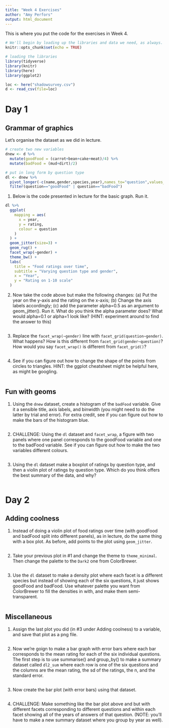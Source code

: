 ```yaml
---
title: "Week 4 Exercises"
author: "Amy Perfors"
output: html_document
---
```


This is where you put the code for the exercises in Week 4.

```r
# We'll begin by loading up the libraries and data we need, as always.
knitr::opts_chunk$set(echo = TRUE)

# loading the libraries
library(tidyverse)
library(knitr)
library(here)
library(ggplot2)

loc <- here("shadowsurvey.csv")
d <- read_csv(file=loc)
```

# Day 1

## Grammar of graphics

Let's organise the dataset as we did in lecture.

```r
# create two new variables
dnew <- d %>%
  mutate(goodFood = (carrot+bean+cake+meat)/4) %>%
  mutate(badFood = (mud+dirt)/2)

# put in long form by question type
dl <- dnew %>%
  pivot_longer(-c(name,gender,species,year),names_to="question",values_to="rating") %>%
  filter(question=="goodFood" | question=="badFood")
```

1. Below is the code presented in lecture for the basic graph. Run it.

```r
dl %>% 
  ggplot(
    mapping = aes(
      x = year, 
      y = rating,
      colour = question
    ) 
  ) + 
  geom_jitter(size=3) +
  geom_rug() + 
  facet_wrap(~gender) +
  theme_bw() + 
  labs(
    title = "Food ratings over time",
    subtitle = "Varying question type and gender",
    x = "Year",
    y = "Rating on 1-10 scale"
  )
```


2. Now take the code above but make the following changes: (a) Put the year on the y-axis and the rating on the x-axis; (b) Change the axis labels accordingly; (c) add the parameter alpha=0.5 as an argument to geom_jitter(). Run it. What do you think the alpha parameter does? What would alpha=0.1 or alpha=1 look like? (HINT: experiment around to find the answer to this)

```r

```

3. Replace the `facet_wrap(~gender)` line with `facet_grid(question~gender)`. What happens? How is this different from `facet_grid(gender~question)`? How would you say `facet_wrap()` is different from `facet_grid()`?

```r

```


4. See if you can figure out how to change the shape of the points from circles to triangles. HINT: the ggplot cheatsheet might be helpful here, as might be googling.

```r

```

## Fun with geoms

1. Using the `dnew` dataset, create a histogram of the `badFood` variable. Give it a sensible title, axis labels, and binwidth (you might need to do the latter by trial and error). For extra credit, see if you can figure out how to make the bars of the histogram blue.

```r

```


2. CHALLENGE: Using the `dl` dataset and `facet_wrap`, a figure with two panels where one panel corresponds to the goodFood variable and one to the badFood variable. See if you can figure out how to make the two variables different colours.

```r

```


3. Using the `dl` dataset make a boxplot of ratings by question type, and then a violin plot of ratings by question type. Which do you think offers the best summary of the data, and why?

```r

```


# Day 2

## Adding coolness

1. Instead of doing a violin plot of food ratings over time (with goodFood and badFood split into different panels), as in lecture, do the same thing with a box plot. As before, add points to the plot using `geom_jitter`. 

```r

```

2. Take your previous plot in #1 and change the theme to `theme_minimal`. Then change the palette to the `Dark2` one from ColorBrewer.

```r

```

3. Use the `dl` dataset to make a density plot where each facet is a different species but instead of showing each of the six questions, it just shows goodFood and badFood. Use whatever palette you want from ColorBrewer to fill the densities in with, and make them semi-transparent.

```r

```

## Miscellaneous

1. Assign the last plot you did (in #3 under Adding coolness) to a variable, and save that plot as a png file.

```r

```

2. Now we're goign to make a bar graph with error bars where each bar corresponds to the mean rating for each of the six individual questions. The first step is to use summarise() and group_by() to make a summary dataset called `dl2_sum` where each row is one of the six questions and the columns are the mean rating, the sd of the ratings, the n, and the standard error. 

```r

```

3. Now create the bar plot (with error bars) using that dataset.

```r

```

4. CHALLENGE: Make something like the bar plot above and but with different facets corresponding to different questions and within each facet showing all of the years of answers of that question. (NOTE: you'll have to make a new summary dataset where you group by year as well).

```r

```